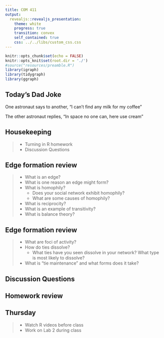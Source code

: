 ```yaml
---
title: COM 411
output: 
  revealjs::revealjs_presentation:
    theme: white
    progress: true
    transition: convex
    self_contained: true
    css: ../../libs/custom_css.css
---
```



```r
knitr::opts_chunk$set(echo = FALSE)
knitr::opts_knit$set(root.dir = './')
#source("resources/preamble.R")
library(igraph)
library(tidygraph)
library(ggraph)
```


## Today's Dad Joke

One astronaut says to another, "I can’t find any milk for my coffee"

<span class='fragment'>The other astronaut replies, "In space no one can, here use cream"</span>


## Housekeeping

> - Turning in R homework
> - Discussion Questions


## Edge formation review

> - What is an edge?
> - What is one reason an edge might form?
> - What is homophily?
>	- Does your social network exhibit homophily?
>	- What are some causes of homophily?
> - What is reciprocity?
> - What is an example of transitivity?
> - What is balance theory?


## Edge formation review

> - What are foci of activity?
> - How do ties dissolve?
>	- What ties have you seen dissolve in your network? What type is most likely to dissolve?
> - What is "tie maintenance" and what forms does it take?

## Discussion Questions


## Homework review

## Thursday

> - Watch R videos before class
> - Work on Lab 2 during class
